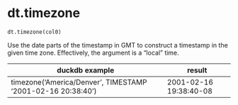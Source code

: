 # dt.timezone { #duckops.dt.timezone }

`dt.timezone(col0)`

Use the date parts of the timestamp in GMT to construct a timestamp in the given time zone. Effectively, the argument is a “local” time.

| duckdb example | result |
| -------------- | ------ |
| timezone('America/Denver', TIMESTAMP '2001-02-16 20:38:40') | 2001-02-16 19:38:40-08 |
